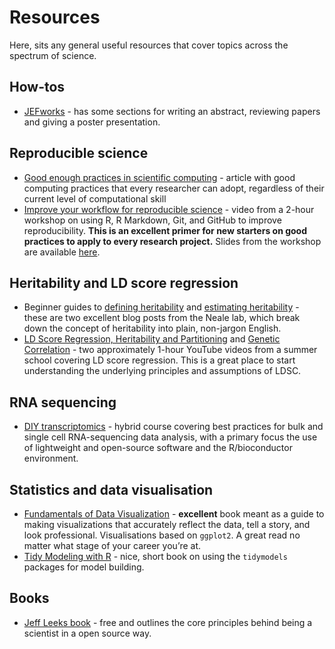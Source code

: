 # Resources {#resources}

Here, sits any general useful resources that cover topics across the spectrum of science.

## How-tos
- [JEFworks](https://jef.works/lab/) - has some sections for writing an abstract, reviewing papers and giving a poster presentation. 

## Reproducible science
- [Good enough practices in scientific computing](https://journals.plos.org/ploscompbiol/article?id=10.1371/journal.pcbi.1005510) - article with good computing practices that every researcher can adopt, regardless of their current level of computational skill 
- [Improve your workflow for reproducible science](https://www.youtube.com/watch?v=JA-vLsN-sic&feature=youtu.be) - video from a 2-hour workshop on using R, R Markdown, Git, and GitHub to improve reproducibility. **This is an excellent primer for new starters on good practices to apply to every research project.** Slides from the workshop are available [here](https://mine-cetinkaya-rundel.github.io/improve-repro-workflow-reproducibilitea-2020/).

## Heritability and LD score regression
- Beginner guides to [defining heritability](http://www.nealelab.is/blog/2017/9/13/heritability-101-what-is-heritability) and [estimating heritability](http://www.nealelab.is/blog/2017/9/13/heritability-201-types-of-heritability-and-how-we-estimate-it) - these are two excellent blog posts from the Neale lab, which break down the concept of heritability into plain, non-jargon English. 
- [LD Score Regression, Heritability and Partitioning](https://www.youtube.com/watch?v=dVrF0l9jMgE&list=PLH2ckGEn9kWEkxWkDLkpzQlj8Y1bGM9ZP&index=4) and [Genetic Correlation](https://www.youtube.com/watch?v=QVPNouAbXsY&list=PLH2ckGEn9kWEkxWkDLkpzQlj8Y1bGM9ZP&index=3) - two approximately 1-hour YouTube videos from a summer school covering LD score regression. This is a great place to start understanding the underlying principles and assumptions of LDSC.

## RNA sequencing
- [DIY transcriptomics](https://diytranscriptomics.com/) - hybrid course covering best practices for bulk and single cell RNA-sequencing data analysis, with a primary focus the use of lightweight and open-source software and the R/bioconductor environment.

## Statistics and data visualisation
- [Fundamentals of Data Visualization](https://clauswilke.com/dataviz/) - **excellent** book meant as a guide to making visualizations that accurately reflect the data, tell a story, and look professional. Visualisations based on `ggplot2`. A great read no matter what stage of your career you're at.
- [Tidy Modeling with R](https://www.tmwr.org/software-modeling.html) - nice, short book on using the `tidymodels` packages for model building.

## Books
- [Jeff Leeks book](https://leanpub.com/modernscientist) - free and outlines the core principles behind being a scientist in a open source way. 

